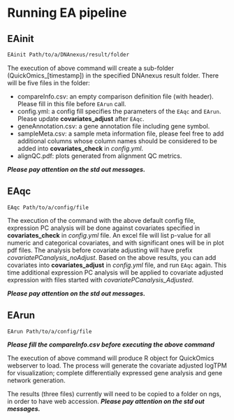 # Running EA pipeline

## EAinit

```bash
EAinit Path/to/a/DNAnexus/result/folder
```

The execution of above command will create a sub-folder (QuickOmics_[timestamp]) in the specified DNAnexus result folder.
There will be five files in the folder:

- compareInfo.csv: an empty comparison definition file (with header). Please fill in this file before ```EArun``` call.
- config.yml: a config fill specifies the parameters of the ```EAqc``` and ```EArun```. Please update **covariates_adjust** after ```EAqc```.
- geneAnnotation.csv: a gene annotation file including gene symbol.
- sampleMeta.csv: a sample meta information file, please feel free to add additional columns whose column names should be considered to be added into **covariates_check** in *config.yml*.
- alignQC.pdf: plots generated from alignment QC metrics.

**_Please pay attention on the std out messages._**

## EAqc

```
EAqc Path/to/a/config/file
```
The execution of the command with the above default config file, expression PC analysis will be done against covariates specified in **covariates_check** in *config.yml* file. An excel file will list p-value for all numeric and categorical covariates, and with significant ones will be in plot pdf files. The analysis before covariate adjusting will have prefix *covariatePCanalysis_noAdjust*. 
Based on the above results, you can add covariates into **covariates_adjust** in *config.yml* file, and run ```EAqc``` again. This time additional expression PC analysis will be applied to covariate adjusted expression with files started with *covariatePCanalysis_Adjusted*. 

**_Please pay attention on the std out messages._**

## EArun

```
EArun Path/to/a/config/file
```
**_Please fill the compareInfo.csv before executing the above command_**

The execution of above command will produce R object for QuickOmics webserver to load. The process will generate the covariate adjusted logTPM for visualization; complete differentially expressed gene analysis and gene network generation. 

The results (three files) currently will need to be copied to a folder on ngs, in order to have web accession. **_Please pay attention on the std out messages._**